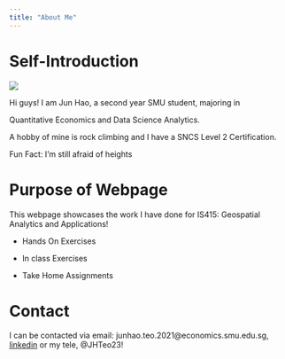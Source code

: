 ```yaml
---
title: "About Me"
---
```


# Self-Introduction

![](images/picture.jpg){fig-align="left"}

Hi guys! I am Jun Hao, a second year SMU student, majoring in

Quantitative Economics and Data Science Analytics.

A hobby of mine is rock climbing and I have a SNCS Level 2 Certification.

Fun Fact: I'm still afraid of heights

# Purpose of Webpage

This webpage showcases the work I have done for IS415: Geospatial Analytics and Applications!

-   Hands On Exercises

-   In class Exercises

-   Take Home Assignments

# Contact

I can be contacted via email: junhao.teo.2021\@economics.smu.edu.sg, [linkedin](https://www.linkedin.com/in/jhteo2309/) or my tele, @JHTeo23!
